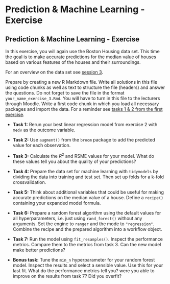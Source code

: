 # Prediction & Machine Learning - Exercise {#pm-a}

## Prediction & Machine Learning - Exercise

In this exercise, you will again use the Boston Housing data set. This
time the goal is to make accurate predictions for the median value of
houses based on various features of the houses and their surroundings.

For an overview on the data set see [session 3](#eda-2).

Prepare by creating a new R Markdown file. Write all solutions in this
file using code chunks as well as text to structure the file (headers)
and answer the questions. Do not forget to save the file in the format
`your_name_exercise_3.Rmd`. You will have to turn in this file to the
lecturers through Moodle. Write a first code chunk in which you load all
necessary packages and import the data. For a reminder see [tasks 1 & 2
from the first exercise](#eda-2).

::: assignx
-   **Task 1:** Rerun your best linear regression model from exercise 2
    with `medv` as the outcome variable.

-   **Task 2:** Use `augment()` from the `broom` package to add the
    predicted value for each observation.

-   **Task 3:** Calculate the $R^2$ and RSME values for your model. What
    do these values tell you about the quality of your predictions?

-   **Task 4:** Prepare the data set for machine learning with
    `tidymodels` by dividing the data into training and test set. Then
    set up folds for a k-fold crossvalidation.

-   **Task 5:** Think about additional variables that could be useful
    for making accurate predictions on the median value of a house.
    Define a `recipe()` containing your expanded model formula.

-   **Task 6:** Prepare a random forest algorithm using the default
    values for all hyperparameters, i.e. just using `rand_forest()`
    without any arguments. Set the engine to `ranger` and the mode to
    `"regression"`. Combine the recipe and the prepared algorithm
    into a workflow object.

-   **Task 7:** Run the model using `fit_resamples()`. Inspect the
    performance metrics. Compare them to the metrics from task 3. Can
    the new model make better predictions?

-   **Bonus task:** Tune the `min_n` hyperparameter for your random
    forest model. Inspect the results and select a sensible value. Use
    this for your last fit. What do the performance metrics tell you?
    were you able to improve on the results from task 7? Did you overfit?
:::
